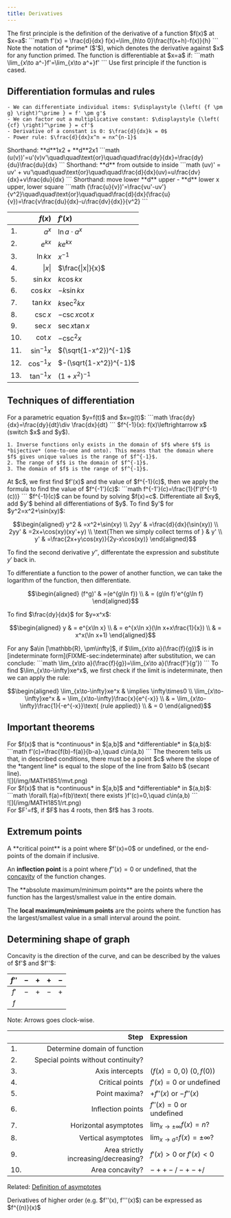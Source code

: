 ```yaml
---
title: Derivatives
---
```


<Block variant="primary" title="First principle">
The first principle is the definition of the derivative of a function $f(x)$ at $x=a$:
```math
f'(x) = \frac{d}{dx} f(x)=\lim_{h\to 0}\frac{f(x+h)-f(x)}{h}
```
Note the notation of *prime* ($'$), which denotes the derivative against $x$ for any function primed.
</Block>



<Block variant="secondary" title="Differentiability">
The function is differentiable at $x=a$ if:
```math
\lim_{x\to a^-}f'=\lim_{x\to a^+}f'
```
Use first principle if the function is cased.
</Block>



## Differentiation formulas and rules


<Block variant="knowledge" title="Basic formulas">

    - We can differentiate individual items: $\displaystyle {\left( {f \pm g} \right)^\prime } = f' \pm g'$
    - We can factor out a multiplicative constant: $\displaystyle {\left( {cf} \right)^\prime } = cf'$
    - Derivative of a constant is 0: $\frac{d}{dx}k = 0$
    - Power rule: $\frac{d}{dx}x^n = nx^{n-1}$
</Block>


<Block variant="secondary" title="Chain rule">
Shorthand: **d**1x2 + **d**2x1
```math
(u(v))'=u'(v)v'\quad\quad\text{or}\quad\quad\frac{dy}{dx}=\frac{dy}{du}\frac{du}{dx}
```
</Block>


<Block variant="secondary" title="Product rule">
Shorthand: **d** from outside to inside
```math
(uv)' = uv' + vu'\quad\quad\text{or}\quad\quad\frac{d}{dx}(uv)=u\frac{dv}{dx}+v\frac{du}{dx}
```
</Block>


<Block variant="secondary" title="Quotient rule">
Shorthand: move lower **d** upper - **d** lower x upper, lower square
```math
(\frac{u}{v})'=\frac{vu'-uv'}{v^2}\quad\quad\text{or}\quad\quad\frac{d}{dx}(\frac{u}{v})=\frac{v\frac{du}{dx}-u\frac{dv}{dx}}{v^2}
```
</Block>




|  | $f(x)$ | $f'(x)$ |
| :--- | ---: | :--- |
| 1. | $a^x$ | $\ln{a}\cdot a^x$ |
| 2. | $e^{kx}$ | $ke^{kx}$ |
| 3. | $\ln{kx}$ | $x^{-1}$ |
| 4. | $\|x\|$ | $\frac{\|x\|}{x}$ |
| 5. | $\sin kx$ | $k\cos kx$ |
| 6. | $\cos kx$ | $-k\sin kx$ |
| 7. | $\tan kx$ | $k\sec^2 kx$ |
| 8. | $\csc x$ | $-\csc x \cot x$ |
| 9. | $\sec x$ | $\sec x \tan x$ |
| 10. | $\cot x$ | $-\csc^2x$ |
| 11. | $\sin^{-1} x$ | $(\sqrt{1-x^2})^{-1}$ |
| 12. | $\cos^{-1} x$ | $-(\sqrt{1-x^2})^{-1}$ |
| 13. | $\tan^{-1} x$ | $(1+x^2)^{-1}$ |






## Techniques of differentiation


<Block variant="knowledge" title="Parametric differentiation">
For a parametric equation $y=f(t)$ and $x=g(t)$:
```math
\frac{dy}{dx}=\frac{dy}{dt}\div \frac{dx}{dt}
```
</Block>


<Block variant="knowledge" title="Inverse functions">
$f^{-1}(x): f(x)\leftrightarrow x$ (switch $x$ and $y$).

    1. Inverse functions only exists in the domain of $f$ where $f$ is *bijective* (one-to-one and onto). This means that the domain where $f$ gives unique values is the range of $f^{-1}$.
    2. The range of $f$ is the domain of $f^{-1}$.
    3. The domain of $f$ is the range of $f^{-1}$.
</Block>


<Block variant="secondary" title="Derivative of Inverse functions">
At $c$, we first find $f'(x)$ and the value of $f^{-1}(c)$, then we apply the formula to find the value of $f^{-1'}(c)$:
```math
f^{-1'}(c)=\frac{1}{f'(f^{-1}(c))}
```
$f^{-1}(c)$ can be found by solving $f(x)=c$.
</Block>



<Block variant="knowledge" title="Implicit differentiation">
Differentiate all $xy$, add $y'$ behind all differentiations of $y$.
<BlockSep />
To find $y'$ for $y^2=x^2+\sin(xy)$:

```math
\begin{aligned}
y^2                                     & =x^2+\sin(xy)                      \\
2yy'                                    & =\frac{d}{dx}(\sin(xy))            \\
2yy'                                    & =2x+\cos(xy)(xy'+y)                \\
\text{Then we simply collect terms of } & y'                                 \\
y'                                      & =\frac{2x+y\cos(xy)}{2y-x\cos(xy)}
\end{aligned}
```

To find the second derivative $y''$, differentate the expression and substitute $y'$ back in.
</Block>


<Block variant="knowledge" title="Logarithmic differentiation">
To differentiate a function to the power of another function, we can take the logarithm of the function, then differentiate.

```math
\begin{aligned}
(f^g)' & =(e^{g\ln f})         \\
& = (g\ln f)'e^{g\ln f}
\end{aligned}
```

<BlockSep />
To find $\frac{dy}{dx}$ for $y=x^x$:

```math
\begin{aligned}
y & =  e^{x\ln x}                    \\
& = e^{x\ln x}(\ln x+x\frac{1}{x}) \\
& = x^x(\ln x+1)
\end{aligned}
```

</Block>



<Block variant="secondary" title="L'Hopital's rule">
For any $a\in [\mathbb{R}, \pm\infty]$, if $\lim_{x\to a}(\frac{f}{g})$ is in [indeterminate form](FIXME-sec:indeterminate) after substitution, we can conclude:
```math
\lim_{x\to a}(\frac{f}{g})=\lim_{x\to a}(\frac{f'}{g'})
```
<BlockSep />
To find $\lim_{x\to-\infty}xe^x$, we first check if the limit is indeterminate, then we can apply the rule:

```math
\begin{aligned}
\lim_{x\to-\infty}xe^x & \implies \infty\times0                                      \\
\lim_{x\to-\infty}xe^x & = \lim_{x\to-\infty}\frac{x}{e^{-x}}                        \\
& = \lim_{x\to-\infty}\frac{1}{-e^{-x}}\text{ (rule applied)} \\
& = 0
\end{aligned}
```

</Block>



## Important theorems


<Block variant="secondary" title="Mean value theorem (MVT)">
For $f(x)$ that is *continuous* in $[a,b]$ and *differentiable* in $(a,b)$:
```math
f'(c)=\frac{f(b)-f(a)}{b-a},\quad c\in(a,b)
```
<BlockSep />
The theorem tells us that, in described conditions, there must be a point $c$ where the slope of the *tangent line* is equal to the slope of the line from $a\to b$ (secant line).


<div className="max-w-92 mx-auto">![](/img/MATH1851/mvt.png)</div>


</Block>


<Block variant="secondary" title="Rolle's theorem">
For $f(x)$ that is *continuous* in $[a,b]$ and *differentiable* in $(a,b)$:
```math
\forall\ f(a)=f(b)\text{  there exists  }f'(c)=0,\quad c\in(a,b)
```

<div className="max-w-72 mx-auto">![](/img/MATH1851/rt.png)</div>

<BlockSep />
For $F'=f$, if $F$ has 4 roots, then $f$ has 3 roots.
</Block>




## Extremum points


<Block variant="primary" title="Critical and inflection points">
A **critical point** is a point where $f'(x)=0$ or undefined, or the end-points of the domain if inclusive.

An **inflection point** is a point where $f''(x)=0$ or undefined, that the [concavity](#sec-concavity) of the function changes.
</Block>


<Block variant="primary" title="Max/minimum points">
The **absolute maximum/minimum points** are the points where the function has the largest/smallest value in the entire domain.

The **local maximum/minimum points** are the points where the function has the largest/smallest value in a small interval around the point.
</Block>














## Determining shape of graph




<Block variant="primary" title="Concavity">
Concavity is the direction of the curve, and can be described by the values of $f'$ and $f''$:


| $f''$ | $-$ | $+$ | $+$ | $-$ |
| :---: | :---: | :---: | :---: | :---: |
| $f'$ | $-$ | $+$ | $-$ | $+$ |
| $f$ | <Icon name="CornerRightDown"/> | <Icon name="CornerDownLeft"/> | <Icon name="CornerLeftUp"/> | <Icon name="CornerUpRight"/> |


Note: Arrows goes clock-wise.
</Block>




|  | Step | Expression |
| :--- | ---: | :--- |
| 1. | Determine domain of function |  |
| 2. | Special points without continuity? |  |
| 3. | Axis intercepts | $(f(x)=0, 0)\ (0, f(0))$ |
| 4. | Critical points | $f'(x)=0$ or undefined |
| 5. | Point maxima? | $+f''(x)$ or $-f''(x)$ |
| 6. | Inflection points | $f''(x)=0$ or undefined |
| 7. | Horizontal asymptotes | $\lim_{x\to\pm\infty}f(x)=n?$ |
| 8. | Vertical asymptotes | $\lim_{x\to a^\pm}f(x)=\pm\infty?$ |
| 9. | Area strictly increasing/decreasing? | $f'(x)>0$ or $f'(x)<0$ |
| 10. | Area concavity? | $-++-/-+-+/$ <Icon name="CornerRightDown"/> <Icon name="CornerDownLeft"/> <Icon name="CornerLeftUp"/> <Icon name="CornerUpRight"/> |



Related: [Definition of asymptotes](limits-and-continuity#asymptotes)


<Block variant="knowledge" title="Higher derivatives">
Derivatives of higher order (e.g. $f''(x), f'''(x)$) can be expressed as $f^{(n)}(x)$
</Block>